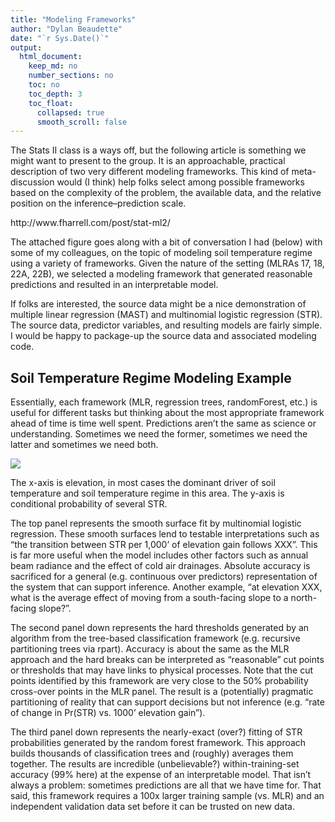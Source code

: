 ```yaml
---
title: "Modeling Frameworks"
author: "Dylan Beaudette"
date: "`r Sys.Date()`"
output:
  html_document:
    keep_md: no
    number_sections: no
    toc: no
    toc_depth: 3
    toc_float:
      collapsed: true
      smooth_scroll: false
---
```


The Stats II class is a ways off, but the following article is something we might want to present to the group. It is an approachable, practical description of two very different modeling frameworks. This kind of meta-discussion would (I think) help folks select among possible frameworks based on the complexity of the problem, the available data, and the relative position on the inference--prediction scale.


http://www.fharrell.com/post/stat-ml2/


The attached figure goes along with a bit of conversation I had (below) with some of my colleagues, on the topic of modeling soil temperature regime using a variety of frameworks. Given the nature of the setting (MLRAs 17, 18, 22A, 22B), we selected a modeling framework that generated reasonable predictions and resulted in an interpretable model.

If folks are interested, the source data might be a nice demonstration of multiple linear regression (MAST) and multinomial logistic regression (STR). The source data, predictor variables, and resulting models are fairly simple. I would be happy to package-up the source data and associated modeling code.

## Soil Temperature Regime Modeling Example

Essentially, each framework (MLR, regression trees, randomForest, etc.) is useful for different tasks but thinking about the most appropriate framework ahead of time is time well spent. Predictions aren't the same as science or understanding. Sometimes we need the former, sometimes we need the latter and sometimes we need both.


![](str_vs_elev-model-comparison.png)

The x-axis is elevation, in most cases the dominant driver of soil temperature and soil temperature regime in this area. The y-axis is conditional probability of several STR.




The top panel represents the smooth surface fit by multinomial logistic regression. These smooth surfaces lend to testable interpretations such as "the transition between STR per 1,000' of elevation gain follows XXX". This is far more useful when the model includes other factors such as annual beam radiance and the effect of cold air drainages. Absolute accuracy is sacrificed for a general (e.g. continuous over predictors) representation of the system that can support inference. Another example, "at elevation XXX, what is the average effect of moving from a south-facing slope to a north-facing slope?".

The second panel down represents the hard thresholds generated by an algorithm from the tree-based classification framework (e.g. recursive partitioning trees via rpart). Accuracy is about the same as the MLR approach and the hard breaks can be interpreted as "reasonable" cut points or thresholds that may have links to physical processes. Note that the cut points identified by this framework are very close to the 50% probability cross-over points in the MLR panel. The result is a (potentially) pragmatic partitioning of reality that can support decisions but not inference (e.g. "rate of change in Pr(STR) vs. 1000' elevation gain").

The third panel down represents the nearly-exact (over?) fitting of STR probabilities generated by the random forest framework. This approach builds thousands of classification trees and (roughly) averages them together. The results are incredible (unbelievable?) within-training-set accuracy (99% here) at the expense of an interpretable model. That isn't always a problem: sometimes predictions are all that we have time for. That said, this framework requires a 100x larger training sample (vs. MLR) and an independent validation data set before it can be trusted on new data.


